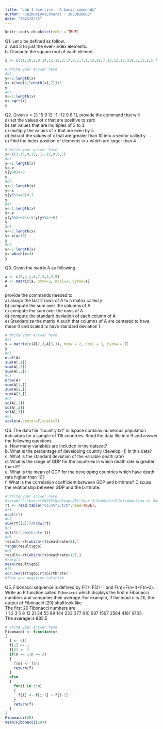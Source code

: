 ```yaml
---
title: "Lab 1 exercise - R basic commands"
author: "CaiHuaiyu(Edward) - 2030026003"
date: "2023/2/25"
---
```


```r
knitr::opts_chunk$set(echo = TRUE)
```

Q1. Let $x$ be defined as follow.   
a. Add 3 to just the even-index elements.  
b. Compute the square root of each element.  
```r
x <- c(11,10,5,9,14,12,18,2,17,9,1,7,1,15,16,7,16,12,13,3,8,3,11,1,5,7,7,10,6,10,17,13,1,2,17,1,15,8,12,3,6,15,10,3,10,12,19,17,15,12,18,17,1,13,5,9,18,2,20,16,15,7,9,12,12,5,5,7,7,9,17,7,15,11,10,12,19,8,13,3,7,14,13,18,1,11,18,1,12,18,5,12,5,10,3,6,11,12,1,3)
```

```r
# Write your answer here
#a)
y<-1:length(x)
y<-x[seq(2,length(x),2)]+3
y
#b)
m<-1:length(x)
m<-sqrt(x)
m
```

Q2. Given x = [3 15 9 12 -1 -12 9 6 1], provide the command that will  
a) set the values of x that are positive to zero   
b) set values that are multiples of 3 to 3    
c) multiply the values of x that are even by 5   
d) extract the values of x that are greater than 10 into a vector called y   
e) Find the index position of elements in x which are larger than 4  

```r
# Write your answer here
x<-c(3,15,9,12,-1,-12,9,6,1)
#a)
y<-1:length(x)
y<-x
y[y>0]<-0
y
#b)
y<-1:length(x)
y<-x
y[y%%3==0]<-3
y
#c)
y<-1:length(x)
y<-x
y[y%%2==0]<-5*y[y%%2==0]
y
#d)
y<-1:length(x)
y<-x[x>10]
y
#e)
y<-1:length(x)
y<-which(x>4)
y
```


Q3. Given the matrix A as following
```r
a <- c(2,4,1,6,7,2,3,5,9)
A <- matrix(a, nrow=3, ncol=3, byrow=T)
A
```
provide the commands needed to  
a) assign the last 2 rows of A to a matrix called y   
b) compute the sum over the columns of A  
c) compute the sum over the rows of A  
d) compute the standard deviation of each column of A  
e) Standardize the matrix A such that columns of A are centered to have mean 0 and scaled to have standard deviation 1.   


```r
# Write your answer here
#a)
y = matrix(c(A[2,],A[3,]), nrow = 2, ncol = 3, byrow = T)
y
#b)
ncol(A)
sum(A[,1])
sum(A[,2])
sum(A[,3])
#c)
nrow(A)
sum(A[1,])
sum(A[2,])
sum(A[3,])
#d)
sd(A[,1])
sd(A[,2])
sd(A[,3])
#e)
scale(A,center=T,scale=T)
```

Q4. The data file “country.txt” in Ispace contains numerous population indicators for a sample of 115 countries.
Read the data file into R and answer the following questions.  
a. How many variables are included in the dataset?  
b. What is the percentage of developing country (develop=1) in this data?  
c. What is the standard deviation of the variable death rate?  
d. What is the range of GDP for the countries in which death rate is greater than 8?  
e. What is the mean of GDP for the developing countries which have death rate higher than 10?  
f. What is the correlation coefficient between GDP and birthrate?  Discuss the relationship between GDP and the birthrate.  

```r
# Write your answer here
#setwd("C:\Users\54056\Desktop\UIC\Year 3\Semester2\Introduction to data visualization\R\Lab1")
rt <- read.table("country.txt",head=TRUE);
#rt
ncol(rt)
#b)
sum(rt[[8]])/nrow(rt)
#c)
sd(rt[['deathrate']])
#d)
result<-rt[which(rt$deathrate>8),]
range(result$gdp)
#e)
result<-rt[which(rt$deathrate>10),]
#result
mean(result$gdp)
#f)
cor.test(rt$gdp,rt$birthrate)
#they are negative relative
```

Q5. Fibonacci sequence is defined by F(1)=F(2)=1 and F(n)=F(n–1)+F(n–2). Write an R function called `Fibonacci` which displays the first n Fibonacci numbers and computes their average. For example, if the input n is 20, the output of Fibonacci (20) shall look like:  
The first 20 Fibonacci numbers are:  
1 1 2 3 5 8 13 21 34 55 89 144 233 377 610 987 1597 2584 4181 6765  
The average is 885.5  

```r
# write your answer here
Fibonacci <- function(n)
{
  f <- c()
  f[1] <- 1
  f[2] <- 1
  if(n == 1|n == 2)
  {
    f[n] <- f[n]
    return(f)
  }
  else
  {
    for(i in 3:n)
    {
      f[i] <- f[i-1] + f[i-2]
    }
    return(f)
  }
}
Fibonacci(20)
mean(Fibonacci(20))
```





